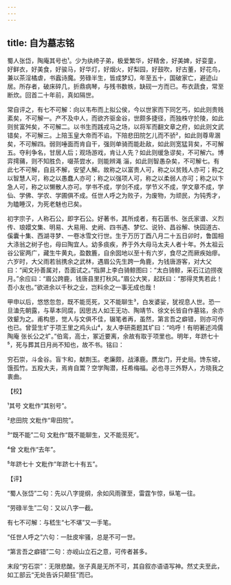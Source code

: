 ```yaml
---
---
---
```

title: 自为墓志铭
---







蜀人张岱，陶庵其号也¹。少为纨绔子弟，极爱繁华，好精舍，好美婢，好娈童，好鲜衣，好美食，好骏马，好华灯，好烟火，好梨园，好鼓吹，好古董，好花鸟，兼以茶淫橘虐，书蠧诗魔。劳碌半生，皆成梦幻，年至五十，国破家亡，避迹山居。所存者，破床碎几，折鼎病琴，与残书数帙，缺砚一方而已。布衣蔬食，常至断炊。回首二十年前，真如隔世。

常自评之，有七不可解：向以韦布而上拟公侯，今以世家而下同乞丐，如此则贵贱紊矣，不可解一。产不及中人，而欲齐驱金谷，世颇多捷径，而独株守於陵，如此则贫富舛矣，不可解二。以书生而践戎马之场，以将军而翻文章之府，如此则文武错矣，不可解三。上陪玉皇大帝而不谄，下陪悲田院乞儿而不骄²，如此则尊卑溷矣，不可解四。弱则唾面而肯自干，强则单骑而能赴敌，如此则宽猛背矣，不可解五。夺利争名，甘居人后；观场游戏，肯让人先？如此则缓急谬矣，不可解六。博弈摴蒱，则不知胜负，啜茶尝水，则能辨渑 淄，如此则智愚杂矣，不可解七。有此七不可解，自且不解，安望人解。故称之以富贵人可，称之以贫贱人亦可；称之以智慧人可，称之以愚蠢人亦可；称之以强项人可，称之以柔弱人亦可；称之以卞急人可，称之以懒散人亦可。学书不成，学剑不成，学节义不成，学文章不成，学仙、学佛、学农、学圃俱不成。任世人呼之为败子，为废物，为顽民，为钝秀才，为瞌睡汉，为死老魅也已矣。

初字宗子，人称石公，即字石公。好著书，其所成者，有石匮书、张氏家谱、义烈传、琅嬛文集、明易、大易用、史阙、四书遇、梦忆、说铃、昌谷解、快园道古、傒囊十集、西湖寻梦、一卷冰雪文行世。生于万历丁酉八月二十五日卯时，鲁国相大涤翁之树子也，母曰陶宜人。幼多痰疾，养于外大母马太夫人者十年。外太祖云谷公宦两广，藏生牛黄丸，盈数簏，自余囡地以至十有六岁，食尽之而厥疾始瘳。六岁时，大父雨若翁携余之武林，遇眉公先生跨一角鹿，为钱唐游客，对大父曰：“闻文孙善属对，吾面试之。”指屏上李白骑鲸图曰：“太白骑鲸，采石江边捞夜月。”余应曰：“眉公跨鹿，钱唐县里打秋风。”眉公大笑，起跃曰：“那得灵隽若此！吾小友也。”欲进余以千秋之业，岂料余之一事无成也哉！

甲申以后，悠悠忽忽，既不能觅死，又不能聊生³，白发婆娑，犹视息人世。恐一旦溘先朝露，与草本同腐，因思古人如王无功、陶靖节、徐文长皆自作墓铭，余亦效颦为之。甫构思，觉人与文俱不佳，辍笔者再，虽然，第言吾之癖错，则亦可传也已。曾营生圹于项王里之鸡头山⁴，友人李研斋题其圹曰：“呜呼！有明著述鸿儒陶庵 张长公之圹。”伯鸾，高士，冢近要离，余故有取于项里也。明年，年跻七十⁵，死与葬其日月尚不知也，故不书。铭曰：

穷石崇，斗金谷。盲卞和，献荆玉。老廉颇，战涿鹿。赝龙门，开史局。馋东坡，饿孤竹。五羖大夫，焉肯自鬻？空学陶潜，枉希梅福。必也寻三外野人，方晓我之衷曲。

【校】

¹其号 文粃作“其别号”。

²悲田院 文粃作“卑田院”。

³“既不能”二句 文粃作“既不能聊生，又不能觅死”。

⁴曾 文粃作“去年”。

⁵年跻七十 文粃作“年跻七十有五”。

【评】

“蜀人张岱”二句：先以八字提纲，余如风雨骤至，雷霆乍惊，纵笔一往。

“劳碌半生”二句：又以八字一截。

有七不可解：与嵇生“七不堪”又一手笔。

“任世人呼之”六句：一肚皮牢骚，总是不可一世。

“第言吾之癖错”二句：亦岘山立石之意，可传者甚多。

末段“穷石崇”：无限悲酸。张子真是无所不可，其自叙亦语语写神。然丈夫至此，如工部云“无处告诉只颠狂”而已。